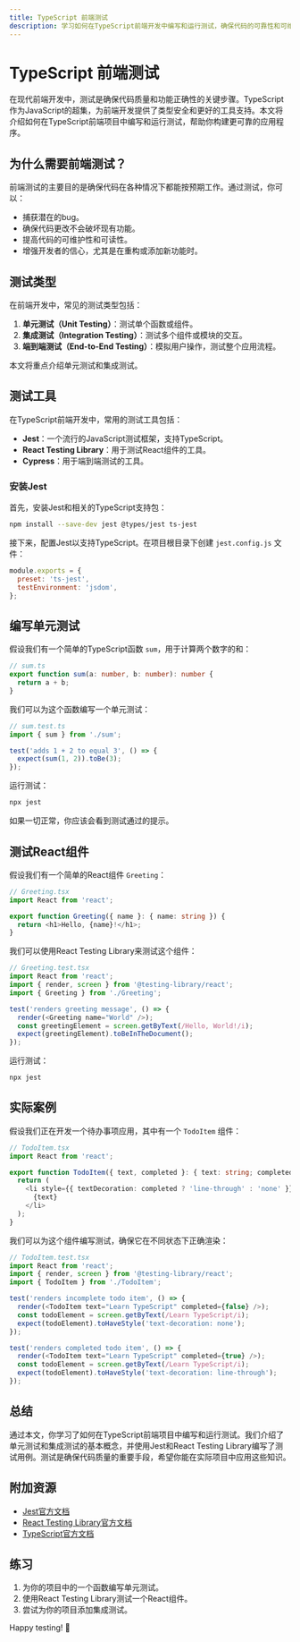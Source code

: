 ```yaml
---
title: TypeScript 前端测试
description: 学习如何在TypeScript前端开发中编写和运行测试，确保代码的可靠性和可维护性。
---
```


# TypeScript 前端测试

在现代前端开发中，测试是确保代码质量和功能正确性的关键步骤。TypeScript作为JavaScript的超集，为前端开发提供了类型安全和更好的工具支持。本文将介绍如何在TypeScript前端项目中编写和运行测试，帮助你构建更可靠的应用程序。

## 为什么需要前端测试？

前端测试的主要目的是确保代码在各种情况下都能按预期工作。通过测试，你可以：

- 捕获潜在的bug。
- 确保代码更改不会破坏现有功能。
- 提高代码的可维护性和可读性。
- 增强开发者的信心，尤其是在重构或添加新功能时。

## 测试类型

在前端开发中，常见的测试类型包括：

1. **单元测试（Unit Testing）**：测试单个函数或组件。
2. **集成测试（Integration Testing）**：测试多个组件或模块的交互。
3. **端到端测试（End-to-End Testing）**：模拟用户操作，测试整个应用流程。

本文将重点介绍单元测试和集成测试。

## 测试工具

在TypeScript前端开发中，常用的测试工具包括：

- **Jest**：一个流行的JavaScript测试框架，支持TypeScript。
- **React Testing Library**：用于测试React组件的工具。
- **Cypress**：用于端到端测试的工具。

### 安装Jest

首先，安装Jest和相关的TypeScript支持包：

```bash
npm install --save-dev jest @types/jest ts-jest
```

接下来，配置Jest以支持TypeScript。在项目根目录下创建 `jest.config.js` 文件：

```javascript
module.exports = {
  preset: 'ts-jest',
  testEnvironment: 'jsdom',
};
```

## 编写单元测试

假设我们有一个简单的TypeScript函数 `sum`，用于计算两个数字的和：

```typescript
// sum.ts
export function sum(a: number, b: number): number {
  return a + b;
}
```

我们可以为这个函数编写一个单元测试：

```typescript
// sum.test.ts
import { sum } from './sum';

test('adds 1 + 2 to equal 3', () => {
  expect(sum(1, 2)).toBe(3);
});
```

运行测试：

```bash
npx jest
```

如果一切正常，你应该会看到测试通过的提示。

## 测试React组件

假设我们有一个简单的React组件 `Greeting`：

```typescript
// Greeting.tsx
import React from 'react';

export function Greeting({ name }: { name: string }) {
  return <h1>Hello, {name}!</h1>;
}
```

我们可以使用React Testing Library来测试这个组件：

```typescript
// Greeting.test.tsx
import React from 'react';
import { render, screen } from '@testing-library/react';
import { Greeting } from './Greeting';

test('renders greeting message', () => {
  render(<Greeting name="World" />);
  const greetingElement = screen.getByText(/Hello, World!/i);
  expect(greetingElement).toBeInTheDocument();
});
```

运行测试：

```bash
npx jest
```

## 实际案例

假设我们正在开发一个待办事项应用，其中有一个 `TodoItem` 组件：

```typescript
// TodoItem.tsx
import React from 'react';

export function TodoItem({ text, completed }: { text: string; completed: boolean }) {
  return (
    <li style={{ textDecoration: completed ? 'line-through' : 'none' }}>
      {text}
    </li>
  );
}
```

我们可以为这个组件编写测试，确保它在不同状态下正确渲染：

```typescript
// TodoItem.test.tsx
import React from 'react';
import { render, screen } from '@testing-library/react';
import { TodoItem } from './TodoItem';

test('renders incomplete todo item', () => {
  render(<TodoItem text="Learn TypeScript" completed={false} />);
  const todoElement = screen.getByText(/Learn TypeScript/i);
  expect(todoElement).toHaveStyle('text-decoration: none');
});

test('renders completed todo item', () => {
  render(<TodoItem text="Learn TypeScript" completed={true} />);
  const todoElement = screen.getByText(/Learn TypeScript/i);
  expect(todoElement).toHaveStyle('text-decoration: line-through');
});
```

## 总结

通过本文，你学习了如何在TypeScript前端项目中编写和运行测试。我们介绍了单元测试和集成测试的基本概念，并使用Jest和React Testing Library编写了测试用例。测试是确保代码质量的重要手段，希望你能在实际项目中应用这些知识。

## 附加资源

- [Jest官方文档](https://jestjs.io/docs/getting-started)
- [React Testing Library官方文档](https://testing-library.com/docs/react-testing-library/intro/)
- [TypeScript官方文档](https://www.typescriptlang.org/docs/)

## 练习

1. 为你的项目中的一个函数编写单元测试。
2. 使用React Testing Library测试一个React组件。
3. 尝试为你的项目添加集成测试。

Happy testing! 🚀